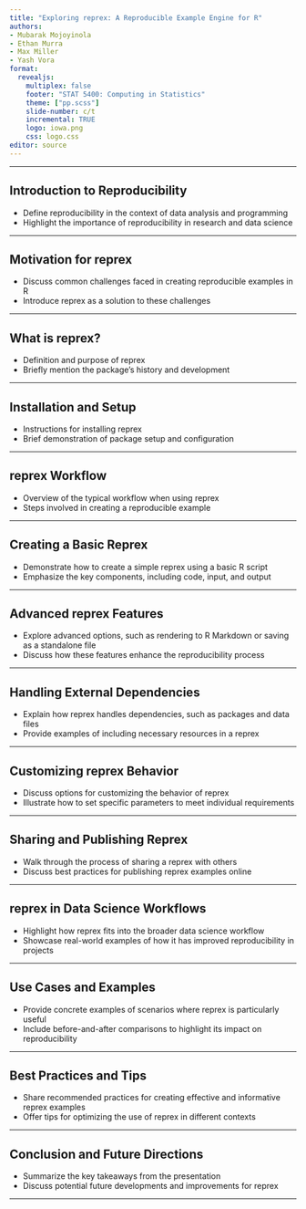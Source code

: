 ```yaml
---
title: "Exploring reprex: A Reproducible Example Engine for R"
authors:
- Mubarak Mojoyinola
- Ethan Murra
- Max Miller
- Yash Vora
format: 
  revealjs:
    multiplex: false
    footer: "STAT 5400: Computing in Statistics"
    theme: ["pp.scss"]
    slide-number: c/t
    incremental: TRUE
    logo: iowa.png
    css: logo.css
editor: source
---
```



---

## Introduction to Reproducibility

- Define reproducibility in the context of data analysis and programming
- Highlight the importance of reproducibility in research and data science

---

## Motivation for reprex

- Discuss common challenges faced in creating reproducible examples in R
- Introduce reprex as a solution to these challenges

---

## What is reprex?

- Definition and purpose of reprex
- Briefly mention the package's history and development

---

## Installation and Setup

- Instructions for installing reprex
- Brief demonstration of package setup and configuration

---

## reprex Workflow

- Overview of the typical workflow when using reprex
- Steps involved in creating a reproducible example

---

## Creating a Basic Reprex

- Demonstrate how to create a simple reprex using a basic R script
- Emphasize the key components, including code, input, and output

---

## Advanced reprex Features

- Explore advanced options, such as rendering to R Markdown or saving as a standalone file
- Discuss how these features enhance the reproducibility process

---

## Handling External Dependencies

- Explain how reprex handles dependencies, such as packages and data files
- Provide examples of including necessary resources in a reprex

---

## Customizing reprex Behavior

- Discuss options for customizing the behavior of reprex
- Illustrate how to set specific parameters to meet individual requirements

---

## Sharing and Publishing Reprex

- Walk through the process of sharing a reprex with others
- Discuss best practices for publishing reprex examples online

---

## reprex in Data Science Workflows

- Highlight how reprex fits into the broader data science workflow
- Showcase real-world examples of how it has improved reproducibility in projects

---

## Use Cases and Examples

- Provide concrete examples of scenarios where reprex is particularly useful
- Include before-and-after comparisons to highlight its impact on reproducibility

---

## Best Practices and Tips

- Share recommended practices for creating effective and informative reprex examples
- Offer tips for optimizing the use of reprex in different contexts

---

## Conclusion and Future Directions

- Summarize the key takeaways from the presentation
- Discuss potential future developments and improvements for reprex

---
